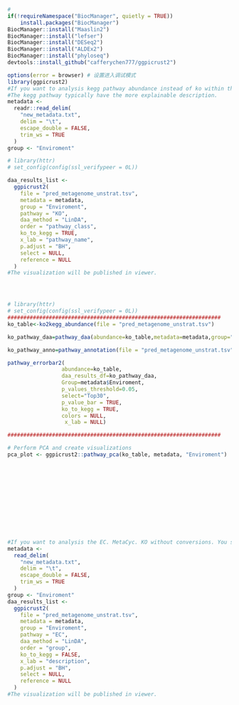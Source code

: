 

```r
# 
if(!requireNamespace("BiocManager", quietly = TRUE))
    install.packages("BiocManager")
BiocManager::install("Maaslin2")
BiocManager::install("lefser")
BiocManager::install("DESeq2")
BiocManager::install("ALDEx2")
BiocManager::install("phyloseq")
devtools::install_github("cafferychen777/ggpicrust2")

```


```r
options(error = browser) # 设置进入调试模式
library(ggpicrust2)
#If you want to analysis kegg pathway abundance instead of ko within the pathway. You should turn ko_to_kegg to TRUE.
#The kegg pathway typically have the more explainable description.
metadata <-
  readr::read_delim(
    "new_metadata.txt",
    delim = "\t",
    escape_double = FALSE,
    trim_ws = TRUE
  )
group <- "Enviroment"

# library(httr)
# set_config(config(ssl_verifypeer = 0L))

daa_results_list <-
  ggpicrust2(
    file = "pred_metagenome_unstrat.tsv",
    metadata = metadata,
    group = "Enviroment",
    pathway = "KO",
    daa_method = "LinDA",
    order = "pathway_class",
    ko_to_kegg = TRUE,
    x_lab = "pathway_name",
    p.adjust = "BH",
    select = NULL,
    reference = NULL
  )
#The visualization will be published in viewer.




# library(httr)
# set_config(config(ssl_verifypeer = 0L))
###################################################################
ko_table<-ko2kegg_abundance(file = "pred_metagenome_unstrat.tsv")

ko_pathway_daa=pathway_daa(abundance=ko_table,metadata=metadata,group="Enviroment")

ko_pathway_anno=pathway_annotation(file = "pred_metagenome_unstrat.tsv",daa_results_df=ko_pathway_daa,pathway = "KO",ko_to_kegg = TRUE)

pathway_errorbar2(
                 abundance=ko_table,
                 daa_results_df=ko_pathway_daa,
                 Group=metadata$Enviroment,
                 p_values_threshold=0.05,
                 select="Top30",
                 p_value_bar = TRUE,
                 ko_to_kegg = TRUE,
                 colors = NULL,
                  x_lab = NULL)

###################################################################

# Perform PCA and create visualizations
pca_plot <- ggpicrust2::pathway_pca(ko_table, metadata, "Enviroment")













#If you want to analysis the EC. MetaCyc. KO without conversions. You should turn ko_to_kegg to FALSE.
metadata <-
  read_delim(
    "new_metadata.txt",
    delim = "\t",
    escape_double = FALSE,
    trim_ws = TRUE
  )
group <- "Enviroment"
daa_results_list <-
  ggpicrust2(
    file = "pred_metagenome_unstrat.tsv",
    metadata = metadata,
    group = "Enviroment",
    pathway = "EC",
    daa_method = "LinDA",
    order = "group",
    ko_to_kegg = FALSE,
    x_lab = "description",
    p.adjust = "BH",
    select = NULL,
    reference = NULL
  )
#The visualization will be published in viewer.
```

